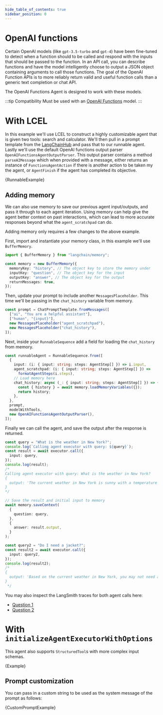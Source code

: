 ```yaml
---
hide_table_of_contents: true
sidebar_position: 0
---
```


# OpenAI functions

Certain OpenAI models (like `gpt-3.5-turbo` and `gpt-4`) have been fine-tuned to detect when a function should to be called and respond with the inputs that should be passed to the function.
In an API call, you can describe functions and have the model intelligently choose to output a JSON object containing arguments to call those functions.
The goal of the OpenAI Function APIs is to more reliably return valid and useful function calls than a generic text completion or chat API.

The OpenAI Functions Agent is designed to work with these models.


:::tip Compatibility
Must be used with an [OpenAI Functions](https://platform.openai.com/docs/guides/gpt/function-calling) model.
:::

# With LCEL

In this example we'll use LCEL to construct a highly customizable agent that is given two tools: search and calculator.
We'll then pull in a prompt template from the [LangChainHub](https://smith.langchain.com/hub) and pass that to our runnable agent.
Lastly we'll use the default OpenAI functions output parser `OpenAIFunctionsAgentOutputParser`.
This output parser contains a method `parseAIMessage` which when provided with a message, either returns an instance of `FunctionsAgentAction` if there is another action to be taken my the agent, or `AgentFinish` if the agent has completed its objective.

<CodeBlock language="typescript">{RunnableExample}</CodeBlock>

## Adding memory

We can also use memory to save our previous agent input/outputs, and pass it through to each agent iteration.
Using memory can help give the agent better context on past interactions, which can lead to more accurate responses beyond what the `agent_scratchpad` can do.

Adding memory only requires a few changes to the above example.

First, import and instantiate your memory class, in this example we'll use `BufferMemory`.
```typescript
import { BufferMemory } from "langchain/memory";
```

```typescript
const memory = new BufferMemory({
  memoryKey: "history", // The object key to store the memory under
  inputKey: "question", // The object key for the input
  outputKey: "answer", // The object key for the output
  returnMessages: true,
});
```

Then, update your prompt to include another `MessagesPlaceholder`. This time we'll be passing in the `chat_history` variable from memory.

```typescript
const prompt = ChatPromptTemplate.fromMessages([
  ["ai", "You are a helpful assistant"],
  ["human", "{input}"],
  new MessagesPlaceholder("agent_scratchpad"),
  new MessagesPlaceholder("chat_history"),
]);
```

Next, inside your `RunnableSequence` add a field for loading the `chat_history` from memory.

```typescript
const runnableAgent = RunnableSequence.from([
  {
    input: (i: { input: string; steps: AgentStep[] }) => i.input,
    agent_scratchpad: (i: { input: string; steps: AgentStep[] }) =>
      formatAgentSteps(i.steps),
    // Load memory here
    chat_history: async (_: { input: string; steps: AgentStep[] }) => {
      const { history } = await memory.loadMemoryVariables({});
      return history;
    },
  },
  prompt,
  modelWithTools,
  new OpenAIFunctionsAgentOutputParser(),
]);
```

Finally we can call the agent, and save the output after the response is returned.

```typescript
const query = "What is the weather in New York?";
console.log(`Calling agent executor with query: ${query}`);
const result = await executor.call({
  input: query,
});
console.log(result);
/*
Calling agent executor with query: What is the weather in New York?
{
  output: 'The current weather in New York is sunny with a temperature of 66 degrees Fahrenheit. The humidity is at 54% and the wind is blowing at 6 mph. There is 0% chance of precipitation.'
}
*/

// Save the result and initial input to memory
await memory.saveContext(
  {
    question: query,
  },
  {
    answer: result.output,
  }
);

const query2 = "Do I need a jacket?";
const result2 = await executor.call({
  input: query2,
});
console.log(result2);
/*
{
  output: 'Based on the current weather in New York, you may not need a jacket. However, if you feel cold easily or will be outside for a long time, you might want to bring a light jacket just in case.'
}
 */
```

You may also inspect the LangSmith traces for both agent calls here:
* [Question 1](https://smith.langchain.com/public/12f4022d-f02f-4b00-9122-8493afe5507d/r)
* [Question 2](https://smith.langchain.com/public/2052d0d1-5640-44bc-9024-d443d46db2a4/r)

# With `initializeAgentExecutorWithOptions`

This agent also supports `StructuredTool`s with more complex input schemas.

<CodeBlock language="typescript">{Example}</CodeBlock>

## Prompt customization

You can pass in a custom string to be used as the system message of the prompt as follows:

<CodeBlock language="typescript">{CustomPromptExample}</CodeBlock>

